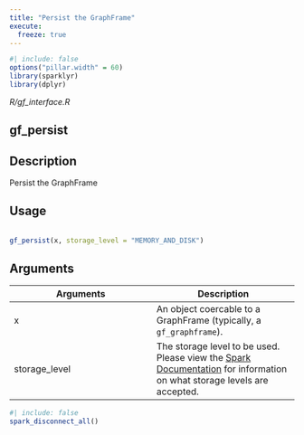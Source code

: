 ```yaml
---
title: "Persist the GraphFrame"
execute:
  freeze: true
---
```


```r
#| include: false
options("pillar.width" = 60)
library(sparklyr) 
library(dplyr)
```

*R/gf_interface.R*

## gf_persist

## Description
 Persist the GraphFrame 


## Usage
```r
 
gf_persist(x, storage_level = "MEMORY_AND_DISK") 
```

## Arguments
|Arguments|Description|
|---|---|
| x | An object coercable to a GraphFrame (typically, a `gf_graphframe`). |
| storage_level | The storage level to be used. Please view the [Spark Documentation](http://spark.apache.org/docs/latest/programming-guide.html#rdd-persistence) for information on what storage levels are accepted. |








```r
#| include: false
spark_disconnect_all()
```

